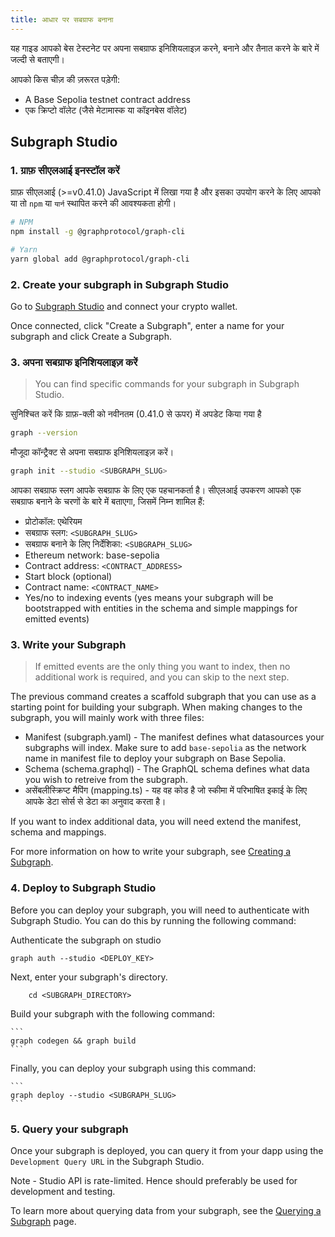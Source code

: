 ```yaml
---
title: आधार पर सबग्राफ बनाना
---
```


यह गाइड आपको बेस टेस्टनेट पर अपना सबग्राफ इनिशियलाइज़ करने, बनाने और तैनात करने के बारे में जल्दी से बताएगी।

आपको किस चीज़ की ज़रूरत पड़ेगी:

- A Base Sepolia testnet contract address
- एक क्रिप्टो वॉलेट (जैसे मेटामास्क या कॉइनबेस वॉलेट)

## Subgraph Studio

### 1. ग्राफ़ सीएलआई इनस्टॉल करें

ग्राफ़ सीएलआई (>=v0.41.0) JavaScript में लिखा गया है और इसका उपयोग करने के लिए आपको या तो `npm` या `यार्न` स्थापित करने की आवश्यकता होगी।

```sh
# NPM
npm install -g @graphprotocol/graph-cli

# Yarn
yarn global add @graphprotocol/graph-cli
```

### 2. Create your subgraph in Subgraph Studio

Go to [Subgraph Studio](https://thegraph.com/studio/) and connect your crypto wallet.

Once connected, click "Create a Subgraph", enter a name for your subgraph and click Create a Subgraph.

### 3. अपना सबग्राफ इनिशियलाइज़ करें

> You can find specific commands for your subgraph in Subgraph Studio.

सुनिश्चित करें कि ग्राफ़-क्ली को नवीनतम (0.41.0 से ऊपर) में अपडेट किया गया है

```sh
graph --version
```

मौजूदा कॉन्ट्रैक्ट से अपना सबग्राफ इनिशियलाइज़ करें।

```sh
graph init --studio <SUBGRAPH_SLUG>
```

आपका सबग्राफ स्लग आपके सबग्राफ के लिए एक पहचानकर्ता है। सीएलआई उपकरण आपको एक सबग्राफ बनाने के चरणों के बारे में बताएगा, जिसमें निम्न शामिल हैं:

- प्रोटोकॉल: एथेरियम
- सबग्राफ स्लग: `<SUBGRAPH_SLUG>`
- सबग्राफ बनाने के लिए निर्देशिका: `<SUBGRAPH_SLUG>`
- Ethereum network: base-sepolia
- Contract address: `<CONTRACT_ADDRESS>`
- Start block (optional)
- Contract name: `<CONTRACT_NAME>`
- Yes/no to indexing events (yes means your subgraph will be bootstrapped with entities in the schema and simple mappings for emitted events)

### 3. Write your Subgraph

> If emitted events are the only thing you want to index, then no additional work is required, and you can skip to the next step.

The previous command creates a scaffold subgraph that you can use as a starting point for building your subgraph. When making changes to the subgraph, you will mainly work with three files:

- Manifest (subgraph.yaml) - The manifest defines what datasources your subgraphs will index. Make sure to add `base-sepolia` as the network name in manifest file to deploy your subgraph on Base Sepolia.
- Schema (schema.graphql) - The GraphQL schema defines what data you wish to retreive from the subgraph.
- असेंबलीस्क्रिप्ट मैपिंग (mapping.ts) - यह वह कोड है जो स्कीमा में परिभाषित इकाई के लिए आपके डेटा सोर्स से डेटा का अनुवाद करता है।

If you want to index additional data, you will need extend the manifest, schema and mappings.

For more information on how to write your subgraph, see [Creating a Subgraph](/developing/creating-a-subgraph).

### 4. Deploy to Subgraph Studio

Before you can deploy your subgraph, you will need to authenticate with Subgraph Studio. You can do this by running the following command:

Authenticate the subgraph on studio

```
graph auth --studio <DEPLOY_KEY>
```

Next, enter your subgraph's directory.

```
    cd <SUBGRAPH_DIRECTORY>
```

Build your subgraph with the following command:

````
```
graph codegen && graph build
```
````

Finally, you can deploy your subgraph using this command:

````
```
graph deploy --studio <SUBGRAPH_SLUG>
```
````

### 5. Query your subgraph

Once your subgraph is deployed, you can query it from your dapp using the `Development Query URL` in the Subgraph Studio.

Note - Studio API is rate-limited. Hence should preferably be used for development and testing.

To learn more about querying data from your subgraph, see the [Querying a Subgraph](/querying/querying-the-graph) page.
